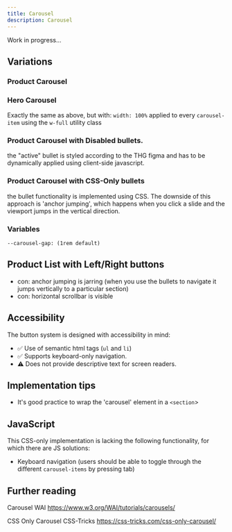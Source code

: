 ```yaml
---
title: Carousel
description: Carousel
---
```



Work in progress...

## Variations

### Product Carousel

<ShowComponent filePath="./src/components/carousel/ProductCarousel.html">
  <ProductCarousel />
</ShowComponent>

### Hero Carousel

Exactly the same as above, but with: `width: 100%` applied to every `carousel-item` using the `w-full` utility class

<ShowComponent filePath="./src/components/carousel/HeroCarousel.html">
  <HeroCarousel />
</ShowComponent>

### Product Carousel with Disabled bullets.

the "active" bullet is styled according to the THG figma and has to be dynamically applied using client-side javascript.

### Product Carousel with CSS-Only bullets

the bullet functionality is implemented using CSS. The downside of this approach is 'anchor jumping', which happens when you click a slide and the viewport jumps in the vertical direction.

### Variables

```
--carousel-gap: (1rem default)
```

## Product List with Left/Right buttons

- con: anchor jumping is jarring (when you use the bullets to navigate it jumps vertically to a particular section)
- con: horizontal scrollbar is visible

## Accessibility

The button system is designed with accessibility in mind:

- ✅ Use of semantic html tags (`ul` and `li`)
- ✅ Supports keyboard-only navigation.
- ⚠️ Does not provide descriptive text for screen readers.

## Implementation tips

- It's good practice to wrap the 'carousel' element in a `<section`>

## JavaScript

This CSS-only implementation is lacking the following functionality, for which there are JS solutions:

- Keyboard navigation (users should be able to toggle through the different `carousel-items` by pressing tab)

## Further reading

Carousel WAI
https://www.w3.org/WAI/tutorials/carousels/

CSS Only Carousel CSS-Tricks
https://css-tricks.com/css-only-carousel/
